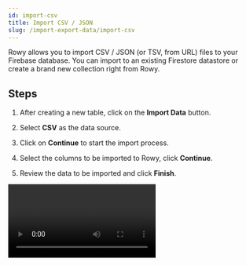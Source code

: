 ```yaml
---
id: import-csv
title: Import CSV / JSON
slug: /import-export-data/import-csv
---
```









Rowy allows you to import CSV / JSON (or TSV, from URL) files to your Firebase database. You can import to an existing Firestore datastore or create a brand new collection right from Rowy.

## Steps

1. After creating a new table, click on the **Import Data** button.

2. Select **CSV** as the data source.

3. Click on **Continue** to start the import process.

4. Select the columns to be imported to Rowy, click **Continue**.

5. Review the data to be imported and click **Finish**.

<Video url="https://www.youtube.com/watch?v=sZrepVfLnwg" playsinline  />

## Importing Rows with Custom ID

## Applications of Custom ID

Let us understand it's applications with the help of some examples:

**Case 1: Accessing data from another collection**

Let's say we have a Derivative function that fetches data from another collection.

```js
const regionDoc = await db.collection("touristAreas").doc(row.touristArea).get();
return regionDoc.get("region");
```

The `db` parameter can access your Firestore to access any collection or document. The above line  above would find the collection named `touristAreas` in your Firestore Database, and try to search for a document with its **Document-ID** matching the value in the field `touristArea` in your current collection. This would return the region field of the found document.


## Supported Field Types for import via CSV

Potentially, import by CSV will support all the field types supported by Rowy (check them out [here](https://docs.rowy.io/field-types/supported-fields)). However, for now, we support the following field types:

<head>
  <style>{css}</style>
</head>

### Text

|                   | Name           | Description                                                             | Data&nbsp;Type |
| ----------------- | -------------- | ----------------------------------------------------------------------- | -------------- |
| <ShortTextIcon /> | **Short Text** | Text displayed on a single line.                                        | `string`       |
| <LongTextIcon />  | **Long Text**  | Text displayed on multiple lines.                                       | `string`       |
| <RichTextIcon />  | **Rich Text**  | HTML edited with a [rich text editor](https://www.tiny.cloud/tinymce/). | `string`       |
| <EmailIcon />     | **Email**      | Email address. Not validated.                                           | `string`       |
| <PhoneIcon />     | **Phone**      | Phone number stored as text. Not validated.                             | `string`       |
| <UrlIcon />       | **URL**        | Web address. Not validated.                                             | `string`       |


### Select

|                      | Name              | Description                                                                                                   | Data&nbsp;Type                        |
| -------------------- | ----------------- | ------------------------------------------------------------------------------------------------------------- | ------------------------------------- |
| <SingleSelectIcon /> | **Single Select** | Single value from predefined options. Options are searchable and users can optionally input custom values.    | <code>string&nbsp;\|&nbsp;null</code> |
| <MultiSelectIcon />  | **Multi Select**  | Multiple values from predefined options. Options are searchable and users can optionally input custom values. | `string[]`                            |

### Numeric

|                    | Name                        | Description                                                                                                          | Data&nbsp;Type                                                                  |
| ------------------ | --------------              | -------------------------------------------------------------------------------------------------------------------- | ------------------------------------------------------------------------------- |
| <NumberIcon />     | **Number**                  | Numeric value.                                                                                                       | `number`                                                                        |
| <CheckboxIcon />   | **Toggle**                  | True/false value. Default: false.                                                                                    | `boolean`                                                                       |
| <PercentageIcon /> | **Percentage**              | Percentage stored as a number between 0 and 1.                                                                       | `number`                                                                        |
| <RatingIcon />     | **Rating**                  | Rating displayed as stars. Max stars is configurable, default: 5 stars.                                              | `number`                                                                        |
| <SliderIcon />     | **Slider**                  | Numeric value edited with a Slider. Range is configurable.                                                           | `number`                                                                        |
| <ColorIcon />      | **Color**                   | Color stored as Hex, RGB, and HSV. Edited with a [visual picker](https://www.npmjs.com/package/react-color-palette). | [`Color`](https://github.com/Wondermarin/react-color-palette/tree/v6.1.0#color) |

### Date & Time

|                  | Name                       | Description                                                                                                                                     | Data&nbsp;Type                                                                           |
| ---------------- | -------------------------- | ----------------------------------------------------------------------------------------------------------------------------------------------- | -----------------------------------------------------------------------------------------|
| <DateIcon />     | **Date**                   | Formatted date. Format is configurable, default: `yyyy-MM-dd`. Edited with a [visual picker](https://mui.com/components/pickers/).              | [`Timestamp`](https://firebase.google.com/docs/reference/js/firebase.firestore.Timestamp)|
| <DateTimeIcon /> | **Date & Time**            | Formatted date & time. Format is configurable, default: `yyyy-MM-dd HH:mm`. Edited with a [visual picker](https://mui.com/components/pickers/). | [`Timestamp`](https://firebase.google.com/docs/reference/js/firebase.firestore.Timestamp)|

### Code

|              | Name         | Description                                                                               | Data&nbsp;Type |
| ------------ | --------     | ----------------------------------------------------------------------------------------- | -------------- |
| <JsonIcon /> | **JSON**     | Object edited with a [visual JSON editor](https://www.npmjs.com/package/react-json-view). | `object`       |
| <CodeIcon /> | **Code**     | Raw code edited with the [Monaco Editor](https://microsoft.github.io/monaco-editor/).     | `string`       |